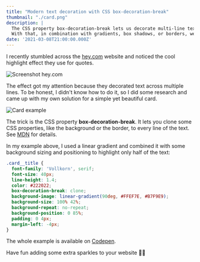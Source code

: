 ```yaml
---
title: "Modern text decoration with CSS box-decoration-break"
thumbnail: "./card.png"
description: |
  The CSS property box-decoration-break lets us decorate multi-line text. 
  With that, in combination with gradients, box shadows, or borders, we can create fancy highlight effects.
date: '2021-03-08T21:00:00.000Z'
---
```


I recently stumbled across the [hey.com](https://hey.com) website 
and noticed the cool highlight effect they use for quotes. 

![Screenshot hey.com](./hey.png)

The effect got my attention because they decorated text across multiple lines. To be honest, 
I didn't know how to do it, so I did some research and came up with my own solution for
a simple yet beautiful card.

![Card example](./card.png)

The trick is the CSS property **box-decoration-break**. It lets you clone some CSS properties, 
like the background or the border, to every line of the text. See [MDN](https://developer.mozilla.org/en-US/docs/Web/CSS/box-decoration-break) for details.

In my example above, I used a linear gradient and combined it with some background sizing and positioning to highlight only half of the text:

```css
.card__title {
  font-family: 'Vollkorn', serif;
  font-size: 40px;
  line-height: 1.4;
  color: #222022;
  box-decoration-break: clone;
  background-image: linear-gradient(90deg, #FFEF7E, #B7F9E9);
  background-size: 100% 42%;
  background-repeat: no-repeat;
  background-position: 0 85%;
  padding: 0 4px;
  margin-left: -4px;
}
```

The whole example is available on [Codepen](https://codepen.io/HenrikFricke/pen/GRNYrXK).

Have fun adding some extra sparkles to your website 💅🏽
